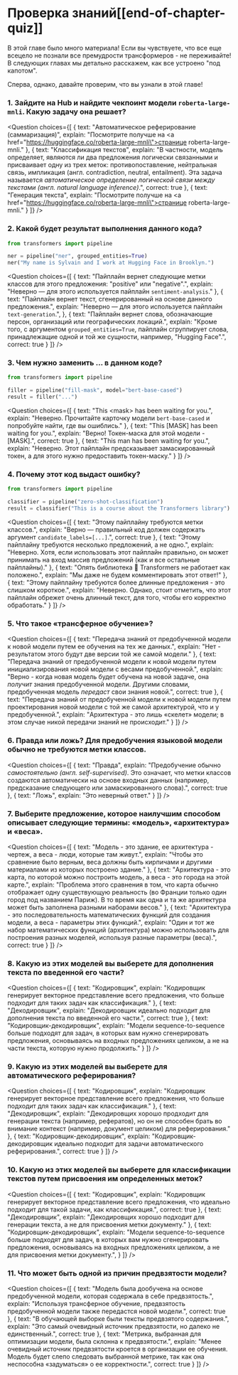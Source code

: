 <!-- DISABLE-FRONTMATTER-SECTIONS -->

# Проверка знаний[[end-of-chapter-quiz]]

<CourseFloatingBanner
    chapter={1}
    classNames="absolute z-10 right-0 top-0"
/>

В этой главе было много материала! Если вы чувствуете, что все еще всецело не познали все премудрости трансформеров - не переживайте! В следующих главах мы детально расскажем, как все устроено "под капотом".

Сперва, однако, давайте проверим, что вы узнали в этой главе!


### 1. Зайдите на Hub и найдите чекпоинт модели `roberta-large-mnli`. Какую задачу она решает?


<Question
	choices={[
		{
			text: "Автоматическое реферирование (саммаризация)",
			explain: "Посмотрите получше на <a href=\"https://huggingface.co/roberta-large-mnli\">странице roberta-large-mnli</a>."
		},
		{
			text: "Классификация текстов",
			explain: "В частности, модель определяет, являются ли два предложения логически связанными и присваивает одну из трех меток: противопоставление, нейтральная связь, импликация (англ. contradiction, neutral, entailment). Эта задача называется <em>автоматическое определение логической связи между текстами (англ. natural language inference)</em>.",
			correct: true
		},
		{
			text: "Генерация текста",
			explain: "Посмотрите получше на <a href=\"https://huggingface.co/roberta-large-mnli\">странице roberta-large-mnli</a>."
		}
	]}
/>

### 2. Какой будет результат выполнения данного кода?

```py
from transformers import pipeline

ner = pipeline("ner", grouped_entities=True)
ner("My name is Sylvain and I work at Hugging Face in Brooklyn.")
```

<Question
	choices={[
		{
			text: "Пайплайн вернет следующие метки классов для этого предложения: \"positive\" или \"negative\".",
			explain: "Неверно — для этого используется пайплайн <code>sentiment-analysis</code>."
		},
		{
			text: "Пайплайн вернет текст, сгенерированный на основе данного предложения.",
			explain: "Неверно — для этого используется пайплайн <code>text-generation</code>.",
		},
		{
			text: "Пайплайн вернет слова, обозначающие персон, организаций или географических локаций.",
			explain: "Кроме того, с аргументом <code>grouped_entities=True</code>, пайплайн сгруппирует слова, принадлежащие одной и той же сущности, например, \"Hugging Face\".",
			correct: true
		}
	]}
/>

### 3. Чем нужно заменить ... в данном коде?

```py
from transformers import pipeline

filler = pipeline("fill-mask", model="bert-base-cased")
result = filler("...")
```

<Question
	choices={[
		{
			text: "This &#60;mask> has been waiting for you.",
			explain: "Неверно. Прочитайте карточку модели <code>bert-base-cased</code> и попробуйте найти, где вы ошиблись."
		},
		{
			text: "This [MASK] has been waiting for you.",
			explain: "Верно! Токен-маска для этой модели - [MASK].",
			correct: true
		},
		{
			text: "This man has been waiting for you.",
			explain: "Неверно. Этот пайплайн предсказывает замаскированный токен, а для этого нужно предоставить токен-маску."
		}
	]}
/>

### 4. Почему этот код выдаст ошибку?

```py
from transformers import pipeline

classifier = pipeline("zero-shot-classification")
result = classifier("This is a course about the Transformers library")
```

<Question
	choices={[
		{
			text: "Этому пайплайну требуются метки классов.",
			explain: "Верно — правильный код должен содержать аргумент <code>candidate_labels=[...]</code>.",
			correct: true
		},
		{
			text: "Этому пайплайну требуются несколько предложений, а не одно.",
			explain: "Неверно. Хотя, если использовать этот пайплайн правильно, он может принимать на вход массив предложений (как и все остальные пайплайны)."
		},
		{
			text: "Опять библиотека 🤗 Transformers не работает как положено.",
			explain: "Мы даже не будем комментировать этот ответ!"
		},
		{
			text: "Этому пайплайну требуются более длинные предложения - это слишком короткое.",
			explain: "Неверно. Однако, стоит отметить, что этот пайплайн обрежет очень длинный текст, для того, чтобы его корректно обработать."
		}
	]}
/>

### 5. Что такое «трансферное обучение»?

<Question
	choices={[
		{
			text: "Передача знаний от предобученной модели к новой модели путем ее обучения на тех же данных.",
			explain: "Нет - результатом этого будут две версии той же самой модели."
		},
		{
			text: "Передача знаний от предобученной модели к новой модели путем инициализирования новой модели с весами предобученной.",
			explain: "Верно - когда новая модель будет обучена на новой задаче, она <em>получит</em> знания предобученной модели. Другими словами, предобученная модель <em>передаст</em> свои знания новой.",
			correct: true
		},
		{
			text: "Передача знаний от предобученной модели к новой модели путем проектирования новой модели с той же самой архитектурой, что и у предобученной.",
			explain: "Архитектура - это лишь «скелет» модели; в этом случае никой передачи знаний не происходит."
		}
	]}
/>

### 6. Правда или ложь? Для предобучения языковой модели обычно не требуются метки классов.

<Question
	choices={[
		{
			text: "Правда",
			explain: "Предобучение обычно <em>самостоятельно (англ. self-supervised)</em>. Это означает, что метки классов создаются автоматически на основе входных данных (например, предсказание следующего или замаскированного слова).",
			correct: true
		},
		{
			text: "Ложь",
			explain: "Это неверный ответ."
		}
	]}
/>

### 7. Выберите предложение, которое наилучшим способом описывает следующие термины: «модель», «архитектура» и «веса».

<Question
	choices={[
		{
			text: "Модель - это здание, ее архитектура - чертеж, а веса - люди, которые там живут.",
			explain: "Чтобы это сравнение было верным, веса должны быть кирпичами и другими материалами из которых построено здание."
		},
		{
			text: "Архитектура - это карта, по которой можно построить модель, а веса - это города на этой карте.",
			explain: "Проблема этого сравнения в том, что карта обычно отображает одну существующую реальность (во Франции только один город под названием Париж). В то время как одна и та же архитектура может быть заполнена разными наборами весов."
		},
		{
			text: "Архитектура - это последовательность математических функций для создания модели, а веса - параметры этих функций.",
			explain: "Один и тот же набор математических функций (архитектура) можно использовать для построения разных моделей, используя разные параметры (веса).",
			correct: true
		}
	]}
/>


### 8. Какую из этих моделей вы выберете для дополнения текста по введенной его части?

<Question
	choices={[
		{
			text: "Кодировщик",
			explain: "Кодировщик генерирует векторное представление всего предложения, что больше подходит для таких задач как классификация."
		},
		{
			text: "Декодировщик",
			explain: "Декодировщик идеально подходит для дополнения текста по введенной его части.",
			correct: true
		},
		{
			text: "Кодировщик-декодировщик",
			explain: "Модели sequence-to-sequence больше подходят для задач, в которых вам нужно сгенерировать предложения, основываясь на входных предложениях целиком, а не на части текста, которую нужно продолжить."
		}
	]}
/>

### 9. Какую из этих моделей вы выберете для автоматического реферирования?

<Question
	choices={[
		{
			text: "Кодировщик",
			explain: "Кодировщик генерирует векторное представление всего предложения, что больше подходит для таких задач как классификация."
		},
		{
			text: "Декодировщик",
			explain: "Декодировщих хорошо продходит для генерации текста (например, рефератов), но он не способен брать во внимание контекст (например, документ целиком) для реферирования."
		},
		{
			text: "Кодировщик-декодировщик",
			explain: "Кодировщик-декодировщик идеально подходит для задачи автоматического реферирования.",
			correct: true
		}
	]}
/>

### 10. Какую из этих моделей вы выберете для классификации текстов путем присвоения им определенных меток?

<Question
	choices={[
		{
			text: "Кодировщик",
			explain: "Кодировщик генерирует векторное представление всего предложения, что идеально подходит для такой задачи, как классификация.",
			correct: true
		},
		{
			text: "Декодировщик",
			explain: "Декодировщих хорошо подходит для генерации текста, а не для присвоения метки документу."
		},
		{
			text: "Кодировщик-декодировщик",
			explain: "Модели sequence-to-sequence больше подходят для задач, в которых вам нужно сгенерировать предложения, основываясь на входных предложениях целиком, а не для присвоения метки документу.",
		}
	]}
/>

### 11. Что может быть одной из причин предвзятости модели?

<Question
	choices={[
		{
			text: "Модель была дообучена на основе предобученной модели, которая содержала в себе предвзятость.",
			explain: "Используя трансферное обучение, предвзятость предобученной модели также передастся новой модели.",
			correct: true
		},
		{
			text: "В обучающей выборке были тексты предвзятого содержания.",
			explain: "Это самый очевидный источник предвзятости, но далеко не единственный.",
			correct: true
		},
		{
			text: "Метрика, выбранная для оптимизации модели, была склонна к предвзятости.",
			explain: "Менее очевидный источник предвзятости кроется в организации ее обучения. Модель будет слепо следовать выбранной метрике, так как она неспособна «задуматься» о ее корректности.",
			correct: true
		}
	]}
/>
